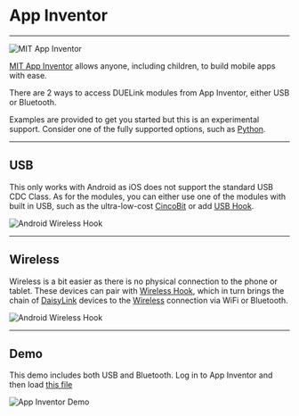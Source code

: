# App Inventor

---

![MIT App Inventor](pathname:///img/app-inventor.png)

[MIT App Inventor](https://appinventor.mit.edu/) allows anyone, including children, to build mobile apps with ease.

There are 2 ways to access DUELink modules from App Inventor, either USB or Bluetooth.

Examples are provided to get you started but this is an experimental support. Consider one of the fully supported options, such as [Python](./python).

---

## USB

This only works with Android as iOS does not support the standard USB CDC Class. As for the modules, you can either use one of the modules with built in USB, such as the ultra-low-cost [CincoBit](../catalog/microcomputer/cincobit) or add [USB Hook](../catalog/adapter/usb-hook).

![Android Wireless Hook](pathname:///img/android-usbhook.png)

---

## Wireless

Wireless is a bit easier as there is no physical connection to the phone or tablet. These devices can pair with [Wireless Hook](../catalog/adapter/wireless-hook), which in turn brings the chain of [DaisyLink](../engine/daisylink) devices to the [Wireless](../interface/wireless) connection via WiFi or Bluetooth.

![Android Wireless Hook](pathname:///img/android-wirelesshook.png)

---

## Demo

This demo includes both USB and Bluetooth. Log in to App Inventor and then load [this file](https://github.com/ghi-electronics/duelink-libraries/tree/main/appinventor)


![App Inventor Demo](pathname:///img/appinventor-demo.png)

